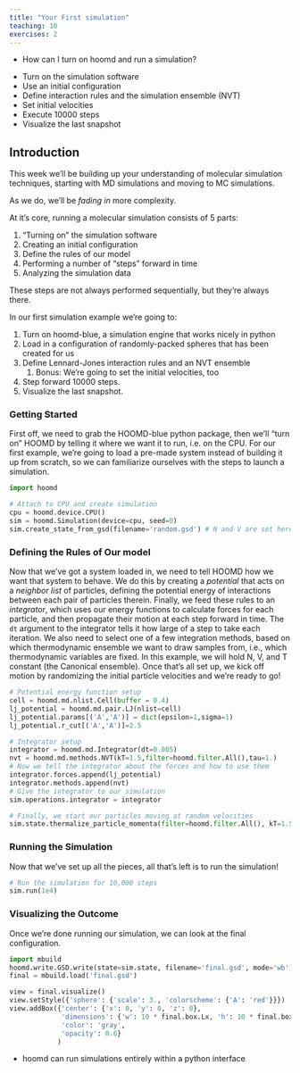 ```yaml
---
title: "Your First simulation"
teaching: 10
exercises: 2
---
```


:::::::::::::::::::::::::::::::::::::: questions 

- How can I turn on hoomd and run a simulation?

::::::::::::::::::::::::::::::::::::::::::::::::


::::::::::::::::::::::::::::::::::::: objectives

- Turn on the simulation software
- Use an initial configuration
- Define interaction rules and the simulation ensemble (NVT)
- Set initial velocities
- Execute 10000 steps
- Visualize the last snapshot

::::::::::::::::::::::::::::::::::::::::::::::::

## Introduction


This week we'll be building up your understanding of molecular simulation techniques, starting with MD simulations and moving to MC simulations. 

As we do, we'll be *fading in* more complexity. 


At it's core, running a molecular simulation consists of 5 parts:

1. "Turning on" the simulation software
1. Creating an initial configuration 
1. Define the rules of our model
1. Performing a number of "steps" forward in time
1. Analyzing the simulation data

These steps are not always performed sequentially, but they're always there.

In our first simulation example we're going to:

1. Turn on hoomd-blue, a simulation engine that works nicely in python
1. Load in a configuration of randomly-packed spheres that has been created for us
1. Define Lennard-Jones interaction rules and an NVT ensemble
    1. Bonus: We're going to set the initial velocities, too
1. Step forward 10000 steps.
1. Visualize the last snapshot.


### Getting Started

First off, we need to grab the HOOMD-blue python package, then we'll "turn on" HOOMD
 by telling it where we want it to run, i.e. on the CPU. For our first example, we're going
 to load a pre-made system instead of building it up from scratch, so we can familiarize
 ourselves with the steps to launch a simulation.

```python
import hoomd

# Attach to CPU and create simulation
cpu = hoomd.device.CPU()
sim = hoomd.Simulation(device=cpu, seed=0)
sim.create_state_from_gsd(filename='random.gsd') # N and V are set here
```
### Defining the Rules of Our model

Now that we've got a system loaded in, we need to tell HOOMD how we want that system to behave.
We do this by creating a _potential_ that acts on a _neighbor list_ of particles,
defining the potential energy of interactions between each pair of particles therein.
Finally, we feed these rules to an _integrator_, which uses our energy functions 
to calculate forces for each particle, and then propagate their motion at each step
forward in time. The `dt` argument to the integrator tells it how large of a step to 
take each iteration. We also need to select one of a few integration methods, based on
which thermodynamic ensemble we want to draw samples from, i.e., which thermodynamic
variables are fixed. In this example, we will hold N, V, and T constant (the Canonical ensemble).
Once that's all set up, we kick off motion by randomizing the initial particle velocities and
we're ready to go!

```python
# Potential energy function setup
cell = hoomd.md.nlist.Cell(buffer = 0.4)
lj_potential = hoomd.md.pair.LJ(nlist=cell)
lj_potential.params[('A','A')] = dict(epsilon=1,sigma=1)
lj_potential.r_cut[('A','A')]=2.5

# Integrator setup
integrator = hoomd.md.Integrator(dt=0.005)
nvt = hoomd.md.methods.NVT(kT=1.5,filter=hoomd.filter.All(),tau=1.)
# Now we tell the integrator about the forces and how to use them
integrator.forces.append(lj_potential)
integrator.methods.append(nvt)
# Give the integrator to our simulation
sim.operations.integrator = integrator

# Finally, we start our particles moving at random velocities
sim.state.thermalize_particle_momenta(filter=hoomd.filter.All(), kT=1.5)
```

### Running the Simulation

Now that we've set up all the pieces, all that's left is to run the simulation!

```python
# Run the simulation for 10,000 steps
sim.run(1e4)
```

### Visualizing the Outcome

Once we're done running our simulation, we can look at the final configuration.

```python
import mbuild
hoomd.write.GSD.write(state=sim.state, filename='final.gsd', mode='wb')
final = mbuild.load('final.gsd')

view = final.visualize()
view.setStyle({'sphere': {'scale': 3., 'colorscheme': {'A': 'red'}}})
view.addBox({'center': {'x': 0, 'y': 0, 'z': 0},
             'dimensions': {'w': 10 * final.box.Lx, 'h': 10 * final.box.Ly, 'd': 10 * final.box.Lz},
             'color': 'gray',
             'opacity': 0.6}
            )
```

::::::::::::::::::::::::::::::::::::: keypoints 

- hoomd can run simulations entirely within a python interface

::::::::::::::::::::::::::::::::::::::::::::::::

